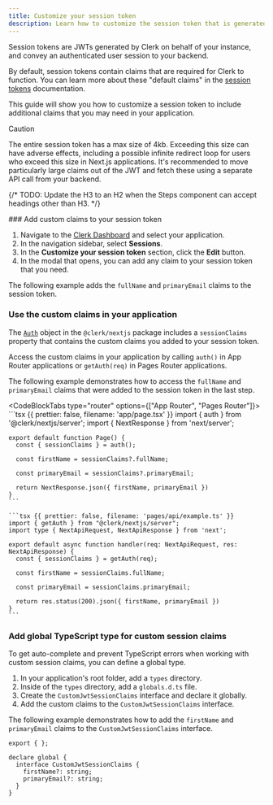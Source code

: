 ```yaml
---
title: Customize your session token
description: Learn how to customize the session token that is generated for you by Clerk.
---
```


Session tokens are JWTs generated by Clerk on behalf of your instance, and convey an authenticated user session to your backend.

By default, session tokens contain claims that are required for Clerk to function. You can learn more about these "default claims" in the [session tokens](/docs/backend-requests/resources/session-tokens) documentation.

This guide will show you how to customize a session token to include additional claims that you may need in your application.

> [!CAUTION]
> The entire session token has a max size of 4kb. Exceeding this size can have adverse effects, including a possible infinite redirect loop for users who exceed this size in Next.js applications.
> It's recommended to move particularly large claims out of the JWT and fetch these using a separate API call from your backend.

{/* TODO: Update the H3 to an H2 when the Steps component can accept headings other than H3. */}

<Steps>
  ### Add custom claims to your session token

  1. Navigate to the [Clerk Dashboard](https://dashboard.clerk.com/last-active?path=sessions) and select your application.
  1. In the navigation sidebar, select **Sessions**.
  1. In the **Customize your session token** section, click the **Edit** button.
  1. In the modal that opens, you can add any claim to your session token that you need.

  The following example adds the `fullName` and `primaryEmail` claims to the session token.

  <Images
    src="/docs/images/advance/session-tokens/custom-session-example.png"
    width={3024}
    height={1748}
    alt="Clerk Dashboard showing the custom claim modal"
  />

  ### Use the custom claims in your application

  The [`Auth`](/docs/references/nextjs/auth-object) object in the `@clerk/nextjs` package includes a `sessionClaims` property that contains the custom claims you added to your session token.

  Access the custom claims in your application by calling `auth()` in App Router applications or `getAuth(req)` in Pages Router applications.

  The following example demonstrates how to access the `fullName` and `primaryEmail` claims that were added to the session token in the last step.

  <CodeBlockTabs type="router" options={["App Router", "Pages Router"]}>
    ```tsx {{ prettier: false, filename: 'app/page.tsx' }}
    import { auth } from '@clerk/nextjs/server';
    import { NextResponse } from 'next/server';

    export default function Page() {
      const { sessionClaims } = auth();

      const firstName = sessionClaims?.fullName;

      const primaryEmail = sessionClaims?.primaryEmail;

      return NextResponse.json({ firstName, primaryEmail })
    }
    ```

    ```tsx {{ prettier: false, filename: 'pages/api/example.ts' }}
    import { getAuth } from "@clerk/nextjs/server";
    import type { NextApiRequest, NextApiResponse } from 'next';

    export default async function handler(req: NextApiRequest, res: NextApiResponse) {
      const { sessionClaims } = getAuth(req);

      const firstName = sessionClaims.fullName;

      const primaryEmail = sessionClaims.primaryEmail;

      return res.status(200).json({ firstName, primaryEmail })
    }
    ```
  </CodeBlockTabs>

  ### Add global TypeScript type for custom session claims

  To get auto-complete and prevent TypeScript errors when working with custom session claims, you can define a global type.

  1. In your application's root folder, add a `types` directory.
  1. Inside of the `types` directory, add a `globals.d.ts` file.
  1. Create the `CustomJwtSessionClaims` interface and declare it globally.
  1. Add the custom claims to the `CustomJwtSessionClaims` interface.

  The following example demonstrates how to add the `firstName` and `primaryEmail` claims to the `CustomJwtSessionClaims` interface.

  ```tsx {{ prettier: false, filename: 'types/globals.d.ts' }}
  export { };

  declare global {
    interface CustomJwtSessionClaims {
      firstName?: string;
      primaryEmail?: string;
    }
  }
  ```
</Steps>
